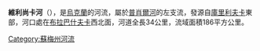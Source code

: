 '''維利尚卡河'''（{{lang-uk|Вільшанка}}），是[[烏克蘭|烏克蘭]]的河流，屬於[[普肖爾河|普肖爾河]]的左支流，發源自[[庫里利夫卡_(列別金區)|庫里利夫卡]]東部，河口處在[[布拉巴什夫卡_(列別金區)|布拉巴什夫卡]]西北面，河道全長34公里，流域面積186平方公里。

{{DEFAULTSORT:Вільшанка (притока Псла)}}
[[Category:蘇梅州河流|Category:蘇梅州河流]]


{{Ukraine-river-stub}}